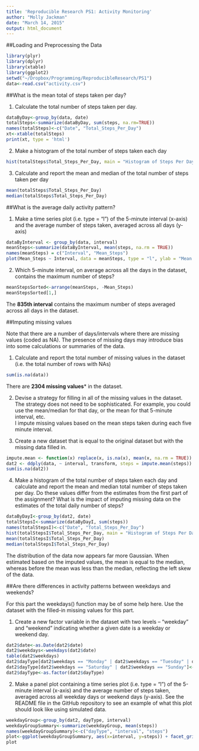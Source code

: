 ```yaml
---
title: 'Reproducible Research PS1: Activity Monitoring'
author: "Molly Jackman"
date: "March 14, 2015"
output: html_document
---
```

##Loading and Preprocessing the Data
```r
library(plyr)
library(dplyr)
library(xtable)
library(ggplot2)
setwd("~/Dropbox/Programming/ReproducibleResearch/PS1")
data<-read.csv("activity.csv")
```

##What is the mean total of steps taken per day?

1.  Calculate the total number of steps taken per day.
```r
dataByDay<-group_by(data, date)
totalSteps<-summarize(dataByDay, sum(steps, na.rm=TRUE))  
names(totalSteps)<-c("Date", "Total_Steps_Per_Day")
xt<-xtable(totalSteps)
print(xt, type = 'html')
```


2.  Make a histogram of the total number of steps taken each day
```r
hist(totalSteps$Total_Steps_Per_Day, main = "Histogram of Steps Per Day", xlab="Sum of Steps Per Day")
```

3.  Calculate and report the mean and median of the total number of steps taken per day
```r
mean(totalSteps$Total_Steps_Per_Day)
median(totalSteps$Total_Steps_Per_Day)
```

##What is the average daily activity pattern?

1.  Make a time series plot (i.e. type = "l") of the 5-minute interval (x-axis) and the average number of steps taken, averaged across all days (y-axis)
```r
dataByInterval <- group_by(data, interval)
meanSteps<-summarize(dataByInterval, mean(steps, na.rm = TRUE))
names(meanSteps) = c("Interval", "Mean_Steps")
plot(Mean_Steps ~ Interval, data = meanSteps, type = "l", ylab = "Mean Steps Taken", main = "Average Steps by 5-Minute Interval")
```

2.  Which 5-minute interval, on average across all the days in the dataset, contains the maximum number of steps?
```r
meanStepsSorted<-arrange(meanSteps, -Mean_Steps)
meanStepsSorted[1,]
```
The **835th interval** contains the maximum number of steps averaged across all days in the dataset.

##Imputing missing values

Note that there are a number of days/intervals where there are missing values (coded as NA). The presence of missing days may introduce bias into some calculations or summaries of the data.

1.  Calculate and report the total number of missing values in the dataset (i.e. the total number of rows with NAs)
```r
sum(is.na(data))
```
There are **2304 missing values*** in the dataset.

2.  Devise a strategy for filling in all of the missing values in the dataset. The strategy does not need to be sophisticated. For example, you could use the mean/median for that day, or the mean for that 5-minute interval, etc.  
I impute missing values based on the mean steps taken during each five minute interval.

3.  Create a new dataset that is equal to the original dataset but with the missing data filled in.
```r
impute.mean <- function(x) replace(x, is.na(x), mean(x, na.rm = TRUE))
dat2 <- ddply(data, ~ interval, transform, steps = impute.mean(steps))
sum(is.na(dat2))
```

4.  Make a histogram of the total number of steps taken each day and calculate and report the mean and median total number of steps taken per day. Do these values differ from the estimates from the first part of the assignment? What is the impact of imputing missing data on the estimates of the total daily number of steps?
```r
dataByDayI<-group_by(dat2, date)
totalStepsI<-summarize(dataByDayI, sum(steps))  
names(totalStepsI)<-c("Date", "Total_Steps_Per_Day")
hist(totalStepsI$Total_Steps_Per_Day, main = "Histogram of Steps Per Day", xlab="Sum of Steps Per Day")
mean(totalStepsI$Total_Steps_Per_Day)
median(totalStepsI$Total_Steps_Per_Day)
```
The distribution of the data now appears far more Gaussian.  When estimated based on the imputed values, the mean is equal to the median, whereas before the mean was less than the median, reflecting the left skew of the data.

##Are there differences in activity patterns between weekdays and weekends?

For this part the weekdays() function may be of some help here. Use the dataset with the filled-in missing values for this part.

1.  Create a new factor variable in the dataset with two levels – “weekday” and “weekend” indicating whether a given date is a weekday or weekend day.
```r
dat2$date<-as.Date(dat2$date)
dat2$weekdays<-weekdays(dat2$date)
table(dat2$weekdays)
dat2$dayType[dat2$weekdays == "Monday" | dat2$weekdays == "Tuesday" | dat2$weekdays == "Wednesday" | dat2$weekdays == "Thursday" | dat2$weekdays == "Friday"]<-"Weekday"
dat2$dayType[dat2$weekdays == "Saturday" | dat2$weekdays == "Sunday"]<-"Weekend"
dat2$dayType<-as.factor(dat2$dayType)
```

2.  Make a panel plot containing a time series plot (i.e. type = "l") of the 5-minute interval (x-axis) and the average number of steps taken, averaged across all weekday days or weekend days (y-axis). See the README file in the GitHub repository to see an example of what this plot should look like using simulated data.
```r
weekdayGroup<-group_by(dat2, dayType, interval)
weekdayGroupSummary<-summarize(weekdayGroup, mean(steps))
names(weekdayGroupSummary)<-c("dayType", "interval", "steps")
plot<-ggplot(weekdayGroupSummary, aes(x=interval, y=steps)) + facet_grid(dayType~.) + geom_line(color = "blue") + xlab("Interval") + ylab("Number of steps") 
plot
```


